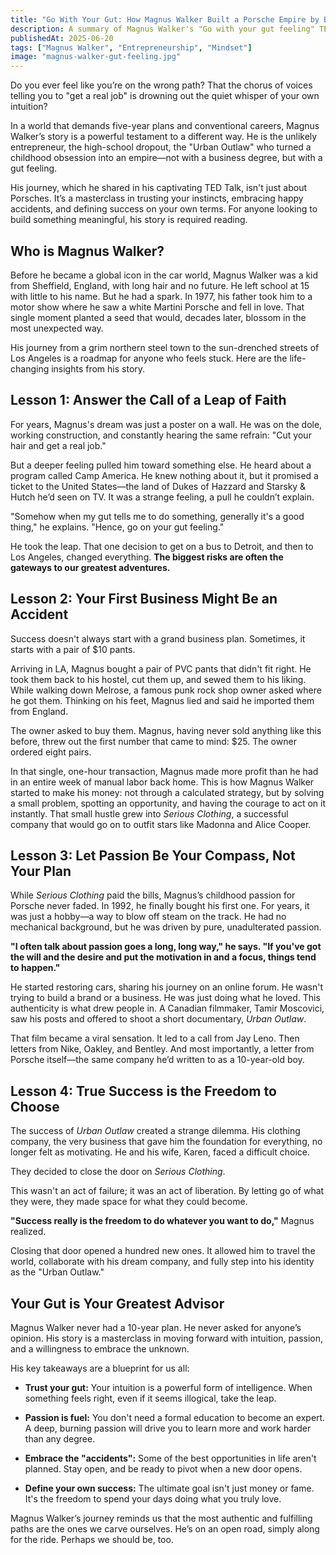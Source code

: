 ```yaml
---
title: "Go With Your Gut: How Magnus Walker Built a Porsche Empire by Breaking All the Rules"
description: A summary of Magnus Walker's "Go with your gut feeling" TED Talk. Discover how the unlikely entrepreneur went from selling customized pants on the street to building a globally recognized Porsche brand, and what you can learn from his journey.
publishedAt: 2025-06-20
tags: ["Magnus Walker", "Entrepreneurship", "Mindset"]
image: "magnus-walker-gut-feeling.jpg"
---
```




<BlogPageLayout frontmatter={frontmatter}>
Do you ever feel like you’re on the wrong path? That the chorus of voices telling you to "get a real job" is drowning out the quiet whisper of your own intuition?

In a world that demands five-year plans and conventional careers, Magnus Walker’s story is a powerful testament to a different way. He is the unlikely entrepreneur, the high-school dropout, the "Urban Outlaw" who turned a childhood obsession into an empire—not with a business degree, but with a gut feeling.

His journey, which he shared in his captivating TED Talk, isn't just about Porsches. It’s a masterclass in trusting your instincts, embracing happy accidents, and defining success on your own terms. For anyone looking to build something meaningful, his story is required reading.

## Who is Magnus Walker?

Before he became a global icon in the car world, Magnus Walker was a kid from Sheffield, England, with long hair and no future. He left school at 15 with little to his name. But he had a spark. In 1977, his father took him to a motor show where he saw a white Martini Porsche and fell in love. That single moment planted a seed that would, decades later, blossom in the most unexpected way.

His journey from a grim northern steel town to the sun-drenched streets of Los Angeles is a roadmap for anyone who feels stuck. Here are the life-changing insights from his story.

## Lesson 1: Answer the Call of a Leap of Faith

For years, Magnus's dream was just a poster on a wall. He was on the dole, working construction, and constantly hearing the same refrain: "Cut your hair and get a real job."

But a deeper feeling pulled him toward something else. He heard about a program called Camp America. He knew nothing about it, but it promised a ticket to the United States—the land of Dukes of Hazzard and Starsky & Hutch he’d seen on TV. It was a strange feeling, a pull he couldn’t explain.

"Somehow when my gut tells me to do something, generally it's a good thing," he explains. "Hence, go on your gut feeling."

He took the leap. That one decision to get on a bus to Detroit, and then to Los Angeles, changed everything. **The biggest risks are often the gateways to our greatest adventures.**

## Lesson 2: Your First Business Might Be an Accident

Success doesn't always start with a grand business plan. Sometimes, it starts with a pair of $10 pants.

Arriving in LA, Magnus bought a pair of PVC pants that didn't fit right. He took them back to his hostel, cut them up, and sewed them to his liking. While walking down Melrose, a famous punk rock shop owner asked where he got them. Thinking on his feet, Magnus lied and said he imported them from England.

The owner asked to buy them. Magnus, having never sold anything like this before, threw out the first number that came to mind: $25. The owner ordered eight pairs.

In that single, one-hour transaction, Magnus made more profit than he had in an entire week of manual labor back home. This is how Magnus Walker started to make his money: not through a calculated strategy, but by solving a small problem, spotting an opportunity, and having the courage to act on it instantly. That small hustle grew into _Serious Clothing_, a successful company that would go on to outfit stars like Madonna and Alice Cooper.

## Lesson 3: Let Passion Be Your Compass, Not Your Plan

While _Serious Clothing_ paid the bills, Magnus’s childhood passion for Porsche never faded. In 1992, he finally bought his first one. For years, it was just a hobby—a way to blow off steam on the track. He had no mechanical background, but he was driven by pure, unadulterated passion.

**"I often talk about passion goes a long, long way," he says. "If you've got the will and the desire and put the motivation in and a focus, things tend to happen."**

He started restoring cars, sharing his journey on an online forum. He wasn't trying to build a brand or a business. He was just doing what he loved. This authenticity is what drew people in. A Canadian filmmaker, Tamir Moscovici, saw his posts and offered to shoot a short documentary, _Urban Outlaw_.

That film became a viral sensation. It led to a call from Jay Leno. Then letters from Nike, Oakley, and Bentley. And most importantly, a letter from Porsche itself—the same company he’d written to as a 10-year-old boy.

## Lesson 4: True Success is the Freedom to Choose

The success of _Urban Outlaw_ created a strange dilemma. His clothing company, the very business that gave him the foundation for everything, no longer felt as motivating. He and his wife, Karen, faced a difficult choice.

They decided to close the door on _Serious Clothing_.

This wasn't an act of failure; it was an act of liberation. By letting go of what they were, they made space for what they could become.

**"Success really is the freedom to do whatever you want to do,"** Magnus realized.

Closing that door opened a hundred new ones. It allowed him to travel the world, collaborate with his dream company, and fully step into his identity as the "Urban Outlaw."

## Your Gut is Your Greatest Advisor

Magnus Walker never had a 10-year plan. He never asked for anyone’s opinion. His story is a masterclass in moving forward with intuition, passion, and a willingness to embrace the unknown.

His key takeaways are a blueprint for us all:

- **Trust your gut:** Your intuition is a powerful form of intelligence. When something feels right, even if it seems illogical, take the leap.

- **Passion is fuel:** You don't need a formal education to become an expert. A deep, burning passion will drive you to learn more and work harder than any degree.

- **Embrace the "accidents":** Some of the best opportunities in life aren't planned. Stay open, and be ready to pivot when a new door opens.

- **Define your own success:** The ultimate goal isn't just money or fame. It's the freedom to spend your days doing what you truly love.

Magnus Walker’s journey reminds us that the most authentic and fulfilling paths are the ones we carve ourselves. He’s on an open road, simply along for the ride. Perhaps we should be, too.

<PodcastSummariesAd />

</BlogPageLayout>
